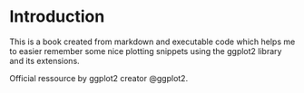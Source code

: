 # Introduction

This is a book created from markdown and executable code which helps me to easier remember some nice plotting snippets using the ggplot2 library and its extensions.

Official ressource by ggplot2 creator @ggplot2.